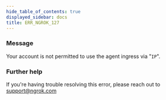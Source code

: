 ```yaml
---
hide_table_of_contents: true
displayed_sidebar: docs
title: ERR_NGROK_127
---
```


### Message

Your account is not permitted to use the agent ingress via "`IP`".

### Further help

If you're having trouble resolving this error, please reach out to [support@ngrok.com](mailto:support@ngrok.com?subject=Help%20with%20ERR_NGROK_127)
